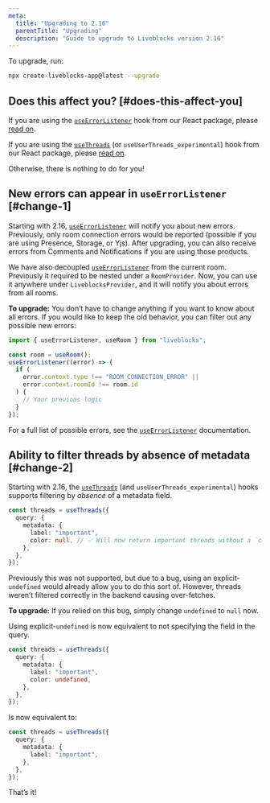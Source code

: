 ```yaml
---
meta:
  title: "Upgrading to 2.16"
  parentTitle: "Upgrading"
  description: "Guide to upgrade to Liveblocks version 2.16"
---
```


To upgrade, run:

```bash
npx create-liveblocks-app@latest --upgrade
```

## Does this affect you? [#does-this-affect-you]

If you are using the [`useErrorListener`][] hook from our React package, please
[read on](#change-1).

If you are using the [`useThreads`][] (or `useUserThreads_experimental`) hook
from our React package, please [read on](#change-2).

Otherwise, there is nothing to do for you!

## New errors can appear in `useErrorListener` [#change-1]

Starting with 2.16, [`useErrorListener`][] will notify you about new errors.
Previously, only room connection errors would be reported (possible if you are
using Presence, Storage, or Yjs). After upgrading, you can also receive errors
from Comments and Notifications if you are using those products.

We have also decoupled [`useErrorListener`][] from the current room. Previously
it required to be nested under a `RoomProvider`. Now, you can use it anywhere
under `LiveblocksProvider`, and it will notify you about errors from all rooms.

**To upgrade:** You don’t have to change anything if you want to know about all
errors. If you would like to keep the old behavior, you can filter out any
possible new errors:

```ts
import { useErrorListener, useRoom } from "liveblocks";

const room = useRoom();
useErrorListener((error) => {
  if (
    error.context.type !== "ROOM_CONNECTION_ERROR" ||
    error.context.roomId !== room.id
  ) {
    // Your previous logic
  }
});
```

For a full list of possible errors, see the [`useErrorListener`][]
documentation.

## Ability to filter threads by absence of metadata [#change-2]

Starting with 2.16, the [`useThreads`][] (and `useUserThreads_experimental`)
hooks supports filtering by _absence_ of a metadata field.

```ts
const threads = useThreads({
  query: {
    metadata: {
      label: "important",
      color: null, // ✅ Will now return important threads without a `color` field
    },
  },
});
```

Previously this was not supported, but due to a bug, using an
explicit-`undefined` would already allow you to do this sort of. However,
threads weren’t filtered correctly in the backend causing over-fetches.

**To upgrade:** If you relied on this bug, simply change `undefined` to `null`
now.

Using explicit-`undefined` is now equivalent to not specifying the field in the
query.

```ts
const threads = useThreads({
  query: {
    metadata: {
      label: "important",
      color: undefined,
    },
  },
});
```

Is now equivalent to:

```ts
const threads = useThreads({
  query: {
    metadata: {
      label: "important",
    },
  },
});
```

That’s it!

[`useerrorlistener`]: /docs/api-reference/liveblocks-react#useErrorListener
[`usethreads`]: /docs/api-reference/liveblocks-react#useThreads
